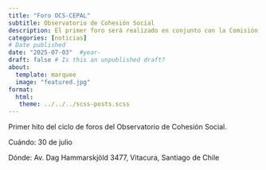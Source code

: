 ```yaml
---
title: "Foro OCS-CEPAL"
subtitle: Observatorio de Cohesión Social
description: El primer foro será realizado en conjunto con la Comisión Económica para América Latina y el Caribe el 30 de julio.
categories: [noticias]
# Date published
date: "2025-07-03"  #year-
draft: false # Is this an unpublished draft?
about:
  template: marquee
  image: "featured.jpg"
format: 
  html: 
   theme: ../../../scss-posts.scss
---
```


Primer hito del ciclo de foros del Observatorio de Cohesión Social. 

Cuándo: 30 de julio 

Dónde: Av. Dag Hammarskjöld 3477, Vitacura, Santiago de Chile